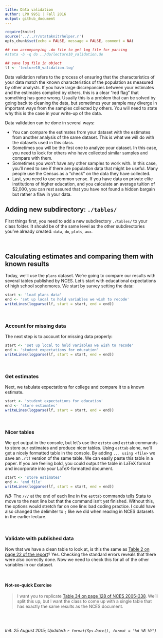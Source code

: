 ```yaml
---
title: Data validation
author: LPO 9951 | Fall 2016
output: github_document
---
```


```r
require(knitr)
source('../../r/stataknitrhelper.r')
opts_chunk$set(echo = FALSE, message = FALSE, comment = NA)
```

```r
## run accompanying .do file to get log file for parsing
#stata -b -q do ../do/lecture10_validation.do
```

```r
## save log file in object
lf <- 'lecture10_validation.log'
```
Data validation refers to the process of ensuring that the
characteristics of your data match the known characteristics of the
population as measured by other analysts. If you have large
discrepancies between your estimates and the estimates compiled by
others, this is a clear "red flag" that something has gone
wrong. Usually this is a problem that can be solved by going back to
cleaning the data, but sometimes your sample may diverge in important
ways from the samples collected by others. You will need to state
why this is the case in your write-up of the data.

Data validation can be done in several ways:

  * You can compare the estimates from your dataset with the estimates
  from another analysis of the same dataset. This is what we will do
  with the datasets used in this class.
  * Sometimes you will be the first one to analyze your dataset. In
  this case, you need to look for others who have collected similar
  samples and compare with them.
  * Sometimes you won't have any other samples to work with. In this
  case, you'll need to see if there are population data that might be
  useful. Many people use the Census as a "check" on the data they
  have collected.
  * Last, you need to use common sense. If you have data on private
    elite institutions of higher education, and you calculate an
    average tuition of $2,000, you can rest assured that you have not
    found a hidden bargain but rather a flaw in your data.

## Adding new subdirectory: `./tables/`

First things first, you need to add a new subdirectory `./tables/` to
your class folder. It should be of the same level as the other
subdirectories you've already created: `data`, `do`, `plots`, `aux`.

<br>

## Calculating estimates and comparing them with known results

Today, we'll use the `plans` dataset. We're going to compare our
results with several tables published by NCES. Let's start with
educational expectations of high school sophomores. We start by survey
setting the data:  

```r
start <- 'load plans data'
end <- 'set up local to hold variables we wish to recode'
writeLines(logparse(lf, start = start, end = end))
```
<br>

### Account for missing data
The next step is to account for missing data properly:

```r
start <- 'set up local to hold variables we wish to recode'
end <- 'student expectations for education'
writeLines(logparse(lf, start = start, end = end))
```

<br>

### Get estimates

Next, we tabulate expectations for college and compare it to a known
estimate. 

```r
start <- 'student expectations for education'
end <- 'store estimates'
writeLines(logparse(lf, start = start, end = end))
```
<br>

### Nicer tables

We get output in the console, but let's use the `eststo` and
`esttab` commands to store our estimates and produce nicer
tables. Using `esttab` alone, we'll get a nicely formatted table in
the console. By adding `... using <file>` we save an `.rtf` version of
the same table. We can easily paste this table in a paper. If you are
feeling bold, you could output the table in LaTeX format and
incorporate into your LaTeX-formatted document.  

```r
start <- 'store estimates'
end <- 'end file' 
writeLines(logparse(lf, start = start, end = end))
```

*NB:* The `///` at the end of each line in the `esttab` commands tells
Stata to move to the next line but that the command isn't yet
finished. Without this, the options would stretch far on one line: bad
coding practice. I could have also changed the delimiter to `;` like
we did when reading in NCES datasets in the earlier lecture.

<br>

### Validate with published data

Now that we have a clean table to look at, is this the same as
[Table 2 on page 22 of the report](http://nces.ed.gov/pubs2005/2005338.pdf#50)?
Yes. Checking the standard errors reveals that there were also
correctly done. Now we need to check this for all of the other
variables in our dataset.  

<br>

#### Not-so-quick Exercise
> I want you to replicate
> [Table 34 on page 128 of NCES 2005-338](http://nces.ed.gov/pubs2005/2005338.pdf#154). We'll
> split this up, but I want the class to come up with a single table
> that has exactly the same results as the NCES document. 

<br><br>

*Init: 25 August 2015; Updated: `r format(Sys.Date(), format = "%d %B %Y")`*

<br>
